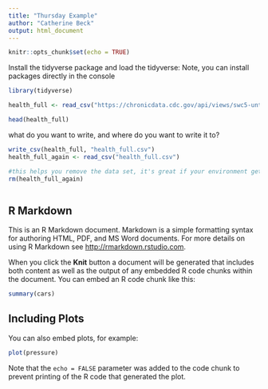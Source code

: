 ```yaml
---
title: "Thursday Example"
author: "Catherine Beck"
output: html_document
---
```


```r
knitr::opts_chunk$set(echo = TRUE)
```

Install the tidyverse package and load the tidyverse: 
  Note, you can install packages directly in the console
```r
library(tidyverse)

health_full <- read_csv("https://chronicdata.cdc.gov/api/views/swc5-untb/rows.csv?accessType=DOWNLOAD&bom=true&format=true")

head(health_full)

```


what do you want to write, and where do you want to write it to? 
```r
write_csv(health_full, "health_full.csv")
health_full_again <- read_csv("health_full.csv")

#this helps you remove the data set, it's great if your environment gets too crowded 
rm(health_full_again)

```

```r

```

















## R Markdown

This is an R Markdown document. Markdown is a simple formatting syntax for authoring HTML, PDF, and MS Word documents. For more details on using R Markdown see <http://rmarkdown.rstudio.com>.

When you click the **Knit** button a document will be generated that includes both content as well as the output of any embedded R code chunks within the document. You can embed an R code chunk like this:

```r
summary(cars)
```

## Including Plots

You can also embed plots, for example:

```r
plot(pressure)
```

Note that the `echo = FALSE` parameter was added to the code chunk to prevent printing of the R code that generated the plot.
